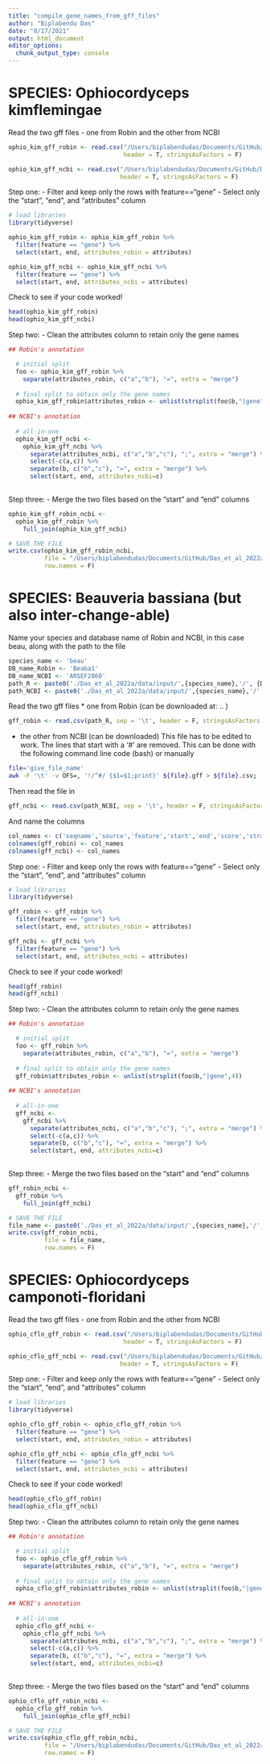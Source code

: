 ```yaml
---
title: "compile_gene_names_from_gff_files"
author: "Biplabendu Das"
date: "8/17/2021"
output: html_document
editor_options: 
  chunk_output_type: console
---
```


# SPECIES: Ophiocordyceps kimflemingae

Read the two gff files - one from Robin and the other from NCBI

```r
ophio_kim_gff_robin <- read.csv("/Users/biplabendudas/Documents/GitHub/Das_et_al_2022a/data/input/ophio_kim/gffs/files_from_Robin/Ophio5.gene_features.gff3.csv",
                                header = T, stringsAsFactors = F)

ophio_kim_gff_ncbi <- read.csv("/Users/biplabendudas/Documents/GitHub/Das_et_al_2022a/data/input/ophio_kim/gffs/files_from_NCBI/GCA_001272575.2_ASM127257v2_genomic.gff.csv",
                               header = T, stringsAsFactors = F)

```

Step one: 
- Filter and keep only the rows with feature=="gene"
- Select only the "start", "end", and "attributes" column

```r

# load libraries
library(tidyverse)

ophio_kim_gff_robin <- ophio_kim_gff_robin %>% 
  filter(feature == "gene") %>% 
  select(start, end, attributes_robin = attributes)

ophio_kim_gff_ncbi <- ophio_kim_gff_ncbi %>% 
  filter(feature == "gene") %>% 
  select(start, end, attributes_ncbi = attributes)

```

Check to see if your code worked!

```r

head(ophio_kim_gff_robin)
head(ophio_kim_gff_ncbi)

```

Step two:
- Clean the attributes column to retain only the gene names

```r

## Robin's annotation

  # initial split
  foo <- ophio_kim_gff_robin %>% 
    separate(attributes_robin, c("a","b"), "=", extra = "merge")
  
  # final split to obtain only the gene names
  ophio_kim_gff_robin$attributes_robin <- unlist(strsplit(foo$b,"|gene",4))
  
## NCBI's annotation
  
  # all-in-one
  ophio_kim_gff_ncbi <- 
    ophio_kim_gff_ncbi %>% 
      separate(attributes_ncbi, c("a","b","c"), ";", extra = "merge") %>% 
      select(-c(a,c)) %>% 
      separate(b, c("b","c"), "=", extra = "merge") %>% 
      select(start, end, attributes_ncbi=c)
  
```

Step three:
- Merge the two files based on the "start" and "end" columns

```r

ophio_kim_gff_robin_ncbi <- 
  ophio_kim_gff_robin %>% 
    full_join(ophio_kim_gff_ncbi)

# SAVE THE FILE
write.csv(ophio_kim_gff_robin_ncbi, 
          file = "/Users/biplabendudas/Documents/GitHub/Das_et_al_2022a/results/normalized_gene_exp/ophio_kim/ophio_kim_gene_names_robin_ncbi.csv",
          row.names = F)

```


# SPECIES: Beauveria bassiana (but also inter-change-able)

Name your species and database name of Robin and NCBI, in this case beau, along with the path to the file
```r
species_name <- 'beau'
DB_name_Robin <- 'Beaba1'
DB_name_NCBI <- 'ARSEF2860'
path_R <- paste0('./Das_et_al_2022a/data/input/',{species_name},'/', {DB_name_Robin},'.genes.gff3')
path_NCBI <- paste0('./Das_et_al_2022a/data/input/',{species_name},'/',{species_name},'_',{DB_name_NCBI},'_genome.gff')
```


Read the two gff files 
* one from Robin (can be downloaded at: .. ) 

```r
gff_robin <- read.csv(path_R, sep = '\t', header = F, stringsAsFactors = F)
```

* the other from NCBI (can be downloaded)
This file has to be edited to work. The lines that start with a '#' are removed. This can be done with the following command line code (bash) or manually

```bash
file='give_file_name'
awk -F '\t' -v OFS=, '!/^#/ {$1=$1;print}' ${file}.gff > ${file}.csv;
```
Then read the file in

```r
gff_ncbi <- read.csv(path_NCBI, sep = '\t', header = F, stringsAsFactors = F)

```
And name the columns

```r
col_names <- c('seqname','source','feature','start','end','score','strand','frame','attributes')
colnames(gff_robin) <- col_names
colnames(gff_ncbi) <- col_names

```

Step one: 
- Filter and keep only the rows with feature=="gene"
- Select only the "start", "end", and "attributes" column

```r

# load libraries
library(tidyverse)

gff_robin <- gff_robin %>% 
  filter(feature == "gene") %>% 
  select(start, end, attributes_robin = attributes)

gff_ncbi <- gff_ncbi %>% 
  filter(feature == "gene") %>% 
  select(start, end, attributes_ncbi = attributes)

```

Check to see if your code worked!

```r

head(gff_robin)
head(gff_ncbi)

```

Step two:
- Clean the attributes column to retain only the gene names

```r

## Robin's annotation

  # initial split
  foo <- gff_robin %>% 
    separate(attributes_robin, c("a","b"), "=", extra = "merge")
  
  # final split to obtain only the gene names
  gff_robin$attributes_robin <- unlist(strsplit(foo$b,"|gene",4))
  
## NCBI's annotation
  
  # all-in-one
  gff_ncbi <-
    gff_ncbi %>% 
      separate(attributes_ncbi, c("a","b","c"), ";", extra = "merge") %>% 
      select(-c(a,c)) %>% 
      separate(b, c("b","c"), "=", extra = "merge") %>% 
      select(start, end, attributes_ncbi=c)
  
```

Step three:
- Merge the two files based on the "start" and "end" columns

```r

gff_robin_ncbi <- 
  gff_robin %>% 
    full_join(gff_ncbi)

# SAVE THE FILE
file_name <- paste0('./Das_et_al_2022a/data/input/',{species_name},'/',{species_name},'_gene_names_robin_ncbi.csv')
write.csv(gff_robin_ncbi, 
          file = file_name,
          row.names = F)

```


# SPECIES: Ophiocordyceps camponoti-floridani

Read the two gff files - one from Robin and the other from NCBI

```r
ophio_cflo_gff_robin <- read.csv("/Users/biplabendudas/Documents/GitHub/Das_et_al_2022a/data/input/ophio_cflo/gffs/files_from_robin/Ophcf2.gene_features.gff3.csv",
                                header = T, stringsAsFactors = F)

ophio_cflo_gff_ncbi <- read.csv("/Users/biplabendudas/Documents/GitHub/Das_et_al_2022a/data/input/ophio_cflo/gffs/files_from_ncbi/GCA_012980515.1_Ophcf2_genomic.gff.csv",
                               header = T, stringsAsFactors = F)

```

Step one: 
- Filter and keep only the rows with feature=="gene"
- Select only the "start", "end", and "attributes" column

```r

# load libraries
library(tidyverse)

ophio_cflo_gff_robin <- ophio_cflo_gff_robin %>% 
  filter(feature == "gene") %>% 
  select(start, end, attributes_robin = attributes)

ophio_cflo_gff_ncbi <- ophio_cflo_gff_ncbi %>% 
  filter(feature == "gene") %>% 
  select(start, end, attributes_ncbi = attributes)

```

Check to see if your code worked!

```r

head(ophio_cflo_gff_robin)
head(ophio_cflo_gff_ncbi)

```

Step two:
- Clean the attributes column to retain only the gene names

```r

## Robin's annotation

  # initial split
  foo <- ophio_cflo_gff_robin %>% 
    separate(attributes_robin, c("a","b"), "=", extra = "merge")
  
  # final split to obtain only the gene names
  ophio_cflo_gff_robin$attributes_robin <- unlist(strsplit(foo$b,"|gene",4))
  
## NCBI's annotation
  
  # all-in-one
  ophio_cflo_gff_ncbi <-
    ophio_cflo_gff_ncbi %>% 
      separate(attributes_ncbi, c("a","b","c"), ";", extra = "merge") %>% 
      select(-c(a,c)) %>% 
      separate(b, c("b","c"), "=", extra = "merge") %>% 
      select(start, end, attributes_ncbi=c)
  
```

Step three:
- Merge the two files based on the "start" and "end" columns

```r

ophio_cflo_gff_robin_ncbi <- 
  ophio_cflo_gff_robin %>% 
    full_join(ophio_cflo_gff_ncbi)

# SAVE THE FILE
write.csv(ophio_cflo_gff_robin_ncbi, 
          file = "/Users/biplabendudas/Documents/GitHub/Das_et_al_2022a/data/input/ophio_cflo/gffs/ophio_kim_gene_names_robin_ncbi.csv",
          row.names = F)

```
